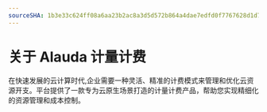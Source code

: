 ```yaml
---
sourceSHA: 1b3e33c624ff08a6aa23b2ac8a3d5d572b864a4dae7edfd0f7767628d1d7ca46
---
```


# 关于 Alauda 计量计费

在快速发展的云计算时代,企业需要一种灵活、精准的计费模式来管理和优化云资源开支。平台提供了一款专为云原生场景打造的计量计费产品，帮助您实现精细化的资源管理和成本控制。

<ExternalSite name="costmanagement" />
